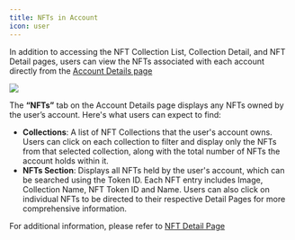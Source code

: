 ```yaml
---
title: NFTs in Account
icon: user
---
```


In addition to accessing the NFT Collection List, Collection Detail, and NFT Detail pages, users can view the NFTs associated with each account directly from the [Account Details page](https://docs.alleslabs.com/user-guide/general/accounts/detail-page#move)

<Frame>
  <img src="/images/user-docs/move/account/move-account-nfts.jpg" />
</Frame>

The **“NFTs”** tab on the Account Details page displays any NFTs owned by the user’s account. Here's what users can expect to find:

- **Collections**: A list of NFT Collections that the user's account owns. Users can click on each collection to filter and display only the NFTs from that selected collection, along with the total number of NFTs the account holds within it.
- **NFTs Section**: Displays all NFTs held by the user's account, which can be searched using the Token ID. Each NFT entry includes Image, Collection Name, NFT Token ID and Name. Users can also click on individual NFTs to be directed to their respective Detail Pages for more comprehensive information.

For additional information, please refer to [NFT Detail Page](https://docs.alleslabs.com/user-guide/move/nfts/detail-page)